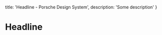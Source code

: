 
  title: 'Headline - Porsche Design System',
  description: 'Some description'
}

# Headline <ComponentStatus tagName="p-headline"></ComponentStatus>

<TableOfContents headings={[]} />

<ConfiguratorControls tagName="p-headline" />